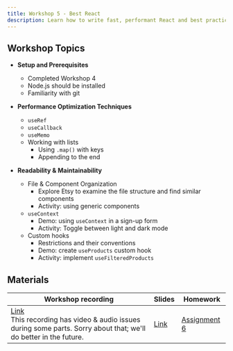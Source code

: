 ```yaml
---
title: Workshop 5 - Best React
description: Learn how to write fast, performant React and best practices for code maintainability.
---
```


## Workshop Topics

- **Setup and Prerequisites**

  - Completed Workshop 4
  - Node.js should be installed
  - Familiarity with git

- **Performance Optimization Techniques** 
  - `useRef` 
  - `useCallback` 
  - `useMemo`
  - Working with lists
    - Using `.map()` with keys
    - Appending to the end 


- **Readability & Maintainability** 
  - File & Component Organization
    - Explore Etsy to examine the file structure and find similar components
    - Activity: using generic components
  - `useContext`
    - Demo: using `useContext` in a sign-up form
    - Activity: Toggle between light and dark mode
  - Custom hooks
    - Restrictions and their conventions
    - Demo: create `useProducts` custom hook
    - Activity: implement `useFilteredProducts`

## Materials

| Workshop recording | Slides | Homework |
| - | - | - |
| [Link](https://northwestern.zoom.us/rec/share/r-YJ7MK4OCBTUat6WAoC_p9iKKg3lZgWIRn86lC1NdfAs7L5B7sElhc5PSNJH9u9.39JCrWbtcZRaoKOD?startTime=1731027531000) <br/> This recording has video & audio issues during some parts. Sorry about that; we'll do better in the future. | [Link](https://docs.google.com/presentation/d/1A04efv9PVWjfn5PNq49irgpc9AwrbxOiaIJAiUUi8c0/edit?usp=sharing) | [Assignment 6](/content/assignments/assignment-6) |
